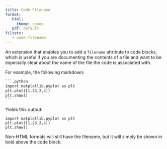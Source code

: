 ```yaml
---
title: Code Filename
format:
   html: 
     theme: cosmo
   pdf: default
filters:
   - code-filename
---
```


An extension that enables you to add a `filename` attribute to code blocks, which is useful if you are documenting the contents of a file and want to be especially clear about the name of the file the code is associated with. 

For example, the following markdown:

````default
```.python
import matplotlib.pyplot as plt
plt.plot([1,23,2,4])
plt.show()
```
````

Yields this output:

```.python
import matplotlib.pyplot as plt
plt.plot([1,23,2,4])
plt.show()
```

Non-HTML formats will still have the filename, but it will simply be shown in bold above the code block.